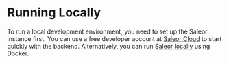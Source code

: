 # Running Locally

To run a local development environment, you need to set up the Saleor instance first. You can use a free developer account at [Saleor Cloud](https://docs.saleor.io/cloud) to start quickly with the backend. Alternatively, you can run [Saleor locally](https://docs.saleor.io/quickstart/running-locally) using Docker.
